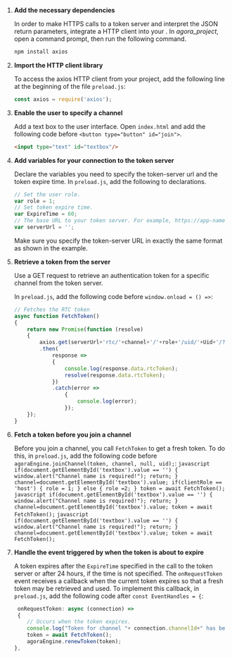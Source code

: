 <PlatformWrapper platform="electron">
    
1.  **Add the necessary dependencies**

    In order to make HTTPS calls to a token server and interpret the JSON return parameters, integrate a HTTP client into your <Vpl k="CLIENT" />. In *agora\_project*, open a command prompt, then run the following command.

    ``` bash
    npm install axios
    ```

2.  **Import the HTTP client library**

    To access the axios HTTP client from your project, add the following line at the beginning of the file `preload.js`:

    ``` javascript
    const axios = require('axios');
    ```

3.  **Enable the user to specify a channel**

    Add a text box to the user interface. Open `index.html` and add the following code before `<button type="button" id="join">`.

    ``` html
    <input type="text" id="textbox"/>
    ```

4.  **Add variables for your connection to the token server**

    Declare the variables you need to specify the token-server url and the token expire time. In `preload.js`, add the following to declarations.
    ``` javascript
    // Set the user role.
    var role = 1;
    // Set token expire time.
    var ExpireTime = 60;
    // The base URL to your token server. For example, https://app-name.herokuapp.com/".
    var serverUrl = '';
    ```
    Make sure you specify the token-server URL in exactly the same format as shown in the example.

5.  **Retrieve a token from the server**

    Use a GET request to retrieve an authentication token for a specific channel from the token server.

    In `preload.js`, add the following code before `window.onload = () =>`:

    ```javascript
    // Fetches the RTC token
    async function FetchToken()
    {
        return new Promise(function (resolve)
        {
            axios.get(serverUrl+'rtc/'+channel+'/'+role+'/uid/'+Uid+'/?expiry='+ExpireTime)
            .then(
                response =>
                {
                    console.log(response.data.rtcToken);
                    resolve(response.data.rtcToken);
                })
                .catch(error =>
                    {
                        console.log(error);
                    });
        });
    }
    ```

6.  **Fetch a token before you join a channel**

    Before you join a channel, you call `FetchToken` to get a fresh token. To do this, in `preload.js`, add the following code before `agoraEngine.joinChannel(token, channel, null, uid);`:
    <ProductWrapper product="interactive-live-streaming">
        ``` javascript
        if(document.getElementById('textbox').value == '')
        {
            window.alert("Channel name is required!");
            return;
        }
        channel=document.getElementById('textbox').value;
         if(clientRole == 'host')
        {
            role = 1;
        }
        else
        {
            role =2;
        }
        token = await FetchToken();
        ```
    </ProductWrapper>
    <ProductWrapper product="video-calling">
        ``` javascript
        if(document.getElementById('textbox').value == '')
        {
            window.alert("Channel name is required!");
            return;
        }
        channel=document.getElementById('textbox').value;
        token = await FetchToken();
        ```
    </ProductWrapper>
    <ProductWrapper product="voice-calling">
        ``` javascript
        if(document.getElementById('textbox').value == '')
        {
            window.alert("Channel name is required!");
            return;
        }
        channel=document.getElementById('textbox').value;
        token = await FetchToken();
        ```
    </ProductWrapper>

7.  **Handle the event triggered by <Vg k="AGORA_BACKEND" /> when the token is about to expire**

    A token expires after the `ExpireTime` specified in the call to the token server or after 24 hours, if the time is not specified. The `onRequestToken` event receives a callback when the current token expires so that a fresh token may be retrieved and used. To implement this callback, in `preload.js`, add the following code after `const EventHandles = {`:

    ``` javascript
     onRequestToken: async (connection) =>
     {
        // Occurs when the token expires.
        console.log("Token for channel "+ connection.channelId+" has been expired");
        token = await FetchToken();
        agoraEngine.renewToken(token);
    },
    ```
</PlatformWrapper>
